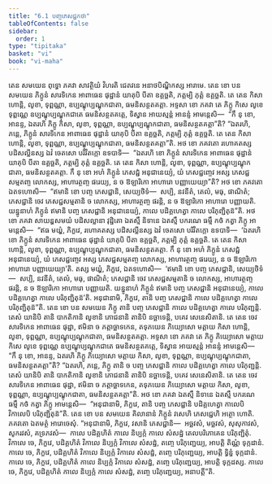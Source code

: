 ```yaml
---
title: "6.1 បញ្ចភេសជ្ជកថា"
tableOfContents: false
sidebar:
  order: 1
type: "tipitaka"
basket: "vi"
book: "vi-maha"
---
```



<DynamicBreadcrumb />

<Division number="260" book="vi-maha">

<Paragraph number="1198" book="vi-maha">
តេន សមយេន ពុទ្ធោ ភគវា សាវត្ថិយំ វិហរតិ ជេតវនេ អនាថបិណ្ឌិកស្ស អារាមេ. តេន ខោ បន សមយេន ភិក្ខូនំ សារទិកេន អាពាធេន ផុដ្ឋានំ យាគុបិ បីតា ឧគ្គច្ឆតិ, ភត្តម្បិ ភុត្តំ ឧគ្គច្ឆតិ. តេ តេន កិសា ហោន្តិ, លូខា, ទុព្ពណ្ណា, ឧប្បណ្ឌុប្បណ្ឌុកជាតា, ធមនិសន្ថតគត្តា. អទ្ទសា ខោ ភគវា តេ ភិក្ខូ កិសេ លូខេ ទុព្ពណ្ណេ ឧប្បណ្ឌុប្បណ្ឌុកជាតេ ធមនិសន្ថតគត្តេ, ទិស្វាន អាយស្មន្តំ អានន្ទំ អាមន្តេសិ—  “កឹ នុ ខោ, អានន្ទ, ឯតរហិ ភិក្ខូ កិសា, លូខា, ទុព្ពណ្ណា, ឧប្បណ្ឌុប្បណ្ឌុកជាតា, ធមនិសន្ថតគត្តា”តិ? “ឯតរហិ, ភន្តេ, ភិក្ខូនំ សារទិកេន អាពាធេន ផុដ្ឋានំ យាគុបិ បីតា ឧគ្គច្ឆតិ, ភត្តម្បិ ភុត្តំ ឧគ្គច្ឆតិ. តេ តេន កិសា ហោន្តិ, លូខា, ទុព្ពណ្ណា, ឧប្បណ្ឌុប្បណ្ឌុកជាតា, ធមនិសន្ថតគត្តា”តិ.
</Paragraph>

<Paragraph number="1199" book="vi-maha">
អថ ខោ ភគវតោ រហោគតស្ស បដិសល្លីនស្ស ឯវំ ចេតសោ បរិវិតក្កោ ឧទបាទិ—  “ឯតរហិ ខោ ភិក្ខូនំ សារទិកេន អាពាធេន ផុដ្ឋានំ យាគុបិ បីតា ឧគ្គច្ឆតិ, ភត្តម្បិ ភុត្តំ ឧគ្គច្ឆតិ. តេ តេន កិសា ហោន្តិ, លូខា, ទុព្ពណ្ណា, ឧប្បណ្ឌុប្បណ្ឌុកជាតា, ធមនិសន្ថតគត្តា. កឹ នុ ខោ អហំ ភិក្ខូនំ ភេសជ្ជំ អនុជានេយ្យំ, យំ ភេសជ្ជញ្ចេវ អស្ស ភេសជ្ជសម្មតញ្ច លោកស្ស, អាហារត្ថញ្ច ផរេយ្យ, ន ច ឱឡារិកោ អាហារោ បញ្ញាយេយ្យា”តិ? អថ ខោ ភគវតោ ឯតទហោសិ—  “ឥមានិ ខោ បញ្ច ភេសជ្ជានិ, សេយ្យថិទំ—  សប្បិ, នវនីតំ, តេលំ, មធុ, ផាណិតំ; ភេសជ្ជានិ ចេវ ភេសជ្ជសម្មតានិ ច លោកស្ស, អាហារត្ថញ្ច ផរន្តិ, ន ច ឱឡារិកោ អាហារោ បញ្ញាយតិ. យន្នូនាហំ ភិក្ខូនំ ឥមានិ បញ្ច ភេសជ្ជានិ អនុជានេយ្យំ, កាលេ បដិគ្គហេត្វា កាលេ បរិភុញ្ជិតុន៑”តិ.
</Paragraph>

<Paragraph number="1200" book="vi-maha">
អថ ខោ ភគវា សាយន្ហសមយំ បដិសល្លានា វុដ្ឋិតោ ឯតស្មឹ និទានេ ឯតស្មឹ បករណេ ធម្មឹ កថំ កត្វា ភិក្ខូ អាមន្តេសិ—  “ឥធ មយ្ហំ, ភិក្ខវេ, រហោគតស្ស បដិសល្លីនស្ស ឯវំ ចេតសោ បរិវិតក្កោ ឧទបាទិ—  ‘ឯតរហិ ខោ ភិក្ខូនំ សារទិកេន អាពាធេន ផុដ្ឋានំ យាគុបិ បីតា ឧគ្គច្ឆតិ, ភត្តម្បិ ភុត្តំ ឧគ្គច្ឆតិ. តេ តេន កិសា ហោន្តិ, លូខា, ទុព្ពណ្ណា, ឧប្បណ្ឌុប្បណ្ឌុកជាតា, ធមនិសន្ថតគត្តា. កឹ នុ ខោ អហំ ភិក្ខូនំ ភេសជ្ជំ អនុជានេយ្យំ, យំ ភេសជ្ជញ្ចេវ អស្ស ភេសជ្ជសម្មតញ្ច លោកស្ស, អាហារត្ថញ្ច ផរេយ្យ, ន ច ឱឡារិកោ អាហារោ បញ្ញាយេយ្យា’តិ. តស្ស មយ្ហំ, ភិក្ខវេ, ឯតទហោសិ—  ‘ឥមានិ ខោ បញ្ច ភេសជ្ជានិ, សេយ្យថិទំ—  សប្បិ, នវនីតំ, តេលំ, មធុ, ផាណិតំ; ភេសជ្ជានិ ចេវ ភេសជ្ជសម្មតានិ ច លោកស្ស, អាហារត្ថញ្ច ផរន្តិ, ន ច ឱឡារិកោ អាហារោ បញ្ញាយតិ. យន្នូនាហំ ភិក្ខូនំ ឥមានិ បញ្ច ភេសជ្ជានិ អនុជានេយ្យំ, កាលេ បដិគ្គហេត្វា កាលេ បរិភុញ្ជិតុន៑’តិ. អនុជានាមិ, ភិក្ខវេ, តានិ បញ្ច ភេសជ្ជានិ កាលេ បដិគ្គហេត្វា កាលេ បរិភុញ្ជិតុន៑”តិ.
</Paragraph>

</Division>
<Division number="261" book="vi-maha">

<Paragraph number="1201" book="vi-maha">
តេន ខោ បន សមយេន ភិក្ខូ តានិ បញ្ច ភេសជ្ជានិ កាលេ បដិគ្គហេត្វា កាលេ បរិភុញ្ជន្តិ. តេសំ យានិបិ តានិ បាកតិកានិ លូខានិ ភោជនានិ តានិបិ នច្ឆាទេន្តិ, បគេវ សេនេសិតានិ. តេ តេន ចេវ សារទិកេន អាពាធេន ផុដ្ឋា, ឥមិនា ច ភត្តាច្ឆាទកេន, តទុភយេន ភិយ្យោសោ មត្តាយ កិសា ហោន្តិ, លូខា, ទុព្ពណ្ណា, ឧប្បណ្ឌុប្បណ្ឌុកជាតា, ធមនិសន្ថតគត្តា. អទ្ទសា ខោ ភគវា តេ ភិក្ខូ ភិយ្យោសោ មត្តាយ កិសេ លូខេ ទុព្ពណ្ណេ ឧប្បណ្ឌុប្បណ្ឌុកជាតេ ធមនិសន្ថតគត្តេ, ទិស្វាន អាយស្មន្តំ អានន្ទំ អាមន្តេសិ—  “កឹ នុ ខោ, អានន្ទ, ឯតរហិ ភិក្ខូ ភិយ្យោសោ មត្តាយ កិសា, លូខា, ទុព្ពណ្ណា, ឧប្បណ្ឌុប្បណ្ឌុកជាតា, ធមនិសន្ថតគត្តា”តិ? “ឯតរហិ, ភន្តេ, ភិក្ខូ តានិ ច បញ្ច ភេសជ្ជានិ កាលេ បដិគ្គហេត្វា កាលេ បរិភុញ្ជន្តិ. តេសំ យានិបិ តានិ បាកតិកានិ លូខានិ ភោជនានិ តានិបិ នច្ឆាទេន្តិ, បគេវ សេនេសិតានិ. តេ តេន ចេវ សារទិកេន អាពាធេន ផុដ្ឋា, ឥមិនា ច ភត្តាច្ឆាទកេន, តទុភយេន ភិយ្យោសោ មត្តាយ កិសា, លូខា, ទុព្ពណ្ណា, ឧប្បណ្ឌុប្បណ្ឌុកជាតា, ធមនិសន្ថតគត្តា”តិ. អថ ខោ ភគវា ឯតស្មឹ និទានេ ឯតស្មឹ បករណេ ធម្មឹ កថំ កត្វា ភិក្ខូ អាមន្តេសិ—  “អនុជានាមិ, ភិក្ខវេ, តានិ បញ្ច ភេសជ្ជានិ បដិគ្គហេត្វា កាលេបិ វិកាលេបិ បរិភុញ្ជិតុន៑”តិ.
</Paragraph>

</Division>
<Division number="262" book="vi-maha">

<Paragraph number="1202" book="vi-maha">
តេន ខោ បន សមយេន គិលានានំ ភិក្ខូនំ វសេហិ ភេសជ្ជេហិ អត្ថោ ហោតិ. ភគវតោ ឯតមត្ថំ អារោចេសុំ. “អនុជានាមិ, ភិក្ខវេ, វសានិ ភេសជ្ជានិ—  អច្ឆវសំ, មច្ឆវសំ, សុសុកាវសំ, សូករវសំ, គទ្រភវសំ—  កាលេ បដិគ្គហិតំ កាលេ និប្បក្កំ កាលេ សំសដ្ឋំ តេលបរិភោគេន បរិភុញ្ជិតុំ. វិកាលេ ចេ, ភិក្ខវេ, បដិគ្គហិតំ វិកាលេ និប្បក្កំ វិកាលេ សំសដ្ឋំ, តញ្ចេ បរិភុញ្ជេយ្យ, អាបត្តិ តិណ្ណំ ទុក្កដានំ. កាលេ ចេ, ភិក្ខវេ, បដិគ្គហិតំ វិកាលេ និប្បក្កំ វិកាលេ សំសដ្ឋំ, តញ្ចេ បរិភុញ្ជេយ្យ, អាបត្តិ ទ្វិន្នំ ទុក្កដានំ. កាលេ ចេ, ភិក្ខវេ, បដិគ្គហិតំ កាលេ និប្បក្កំ វិកាលេ សំសដ្ឋំ, តញ្ចេ បរិភុញ្ជេយ្យ, អាបត្តិ ទុក្កដស្ស. កាលេ ចេ, ភិក្ខវេ, បដិគ្គហិតំ កាលេ និប្បក្កំ កាលេ សំសដ្ឋំ, តញ្ចេ បរិភុញ្ជេយ្យ, អនាបត្តី”តិ.
</Paragraph>
</Division>